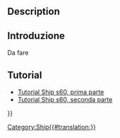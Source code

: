 <languages/>
{{UnfinishedDocu}}

{{Docnav
|[[Ship_Capacity|Tank capacity curve]]
|[[Ship_GZ|GZ curve computation]]
|[[Ship_Workbench|Ship]]
|IconL=Ship_Capacity.svg
|IconR=Ship_GZ.svg
|IconC=Workbench_Ship.svg
}}

<div class="mw-translate-fuzzy">
{{GuiCommand/it|Name=Ship Loading|Name/it=Carico|MenuLocation=Weights → Crea una nuova condizione di carico||Workbenches=[[Ship Workbench/it|Ship]]|Shortcut=|SeeAlso=}}
</div>

== Description == 

<div class="mw-translate-fuzzy">
== Introduzione ==
Da fare
</div>

==Tutorial==

<div class="mw-translate-fuzzy">
* [[FreeCAD-Ship s60 tutorial/it|Tutorial Ship s60, prima parte ]]
* [[FreeCAD-Ship s60 tutorial (II)/it|Tutorial Ship s60, seconda parte]]
</div> 


{{Docnav
|[[Ship_Capacity|Tank capacity curve]]
|[[Ship_GZ|GZ curve computation]]
|[[Ship_Workbench|Ship]]
|IconL=Ship_Capacity.svg
|IconR=Ship_GZ.svg
|IconC=Workbench_Ship.svg
}}

{{Userdocnavi{{#translation:}}}}
[[Category:Ship{{#translation:}}]]